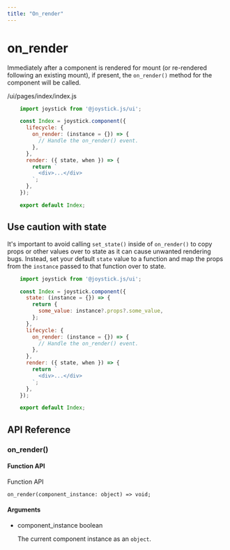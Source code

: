 ```yaml
---
title: "On_render"
---
```


# on_render

Immediately after a component is rendered for mount (or re-rendered following an existing mount), if present, the `on_render()` method for the component will be called.

/ui/pages/index/index.js

```js
    import joystick from '@joystick.js/ui';

    const Index = joystick.component({
      lifecycle: {
        on_render: (instance = {}) => {
          // Handle the on_render() event.
        },
      },
      render: ({ state, when }) => {
        return `
          <div>...</div>
        `;
      },
    });

    export default Index;
```
## Use caution with state

It's important to avoid calling `set_state()` inside of `on_render()` to copy props or other values over to state as it can cause unwanted rendering bugs. Instead, set your default `state` value to a function and map the props from the `instance` passed to that function over to state.

```js
    import joystick from '@joystick.js/ui';

    const Index = joystick.component({
      state: (instance = {}) => {
        return {
          some_value: instance?.props?.some_value,
        };
      },
      lifecycle: {
        on_render: (instance = {}) => {
          // Handle the on_render() event.
        },
      },
      render: ({ state, when }) => {
        return `
          <div>...</div>
        `;
      },
    });

    export default Index;
```
## API Reference

### on_render()

#### Function API

Function API

    on_render(component_instance: object) => void;

#### Arguments

- component_instance boolean

  The current component instance as an `object`.
